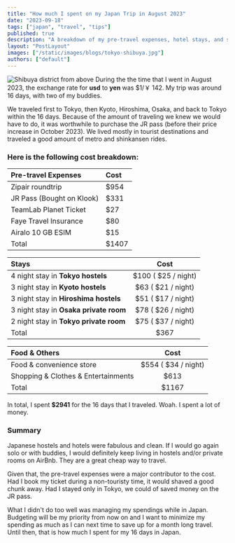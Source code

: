 ```yaml
---
title: "How much I spent on my Japan Trip in August 2023"
date: "2023-09-18"
tags: ["japan", "travel", "tips"]
published: true
description: "A breakdown of my pre-travel expenses, hotel stays, and shopping & food spendings in Japan"
layout: "PostLayout"
images: ["/static/images/blogs/tokyo-shibuya.jpg"]
authors: ["default"]
---
```


![Shibuya district from above](/static/images/blogs/tokyo-shibuya.jpg)
During the the time that I went in August 2023, the exchange rate for **usd** to **yen** was $1/￥ 142. My trip was around 16 days, with two of my buddies.

We traveled first to Tokyo, then Kyoto, Hiroshima, Osaka, and back to Tokyo within the 16 days. Because of the amount of traveling we knew we would have to do, it was worthwhile to purchase the JR pass (before their price increase in October 2023). We lived mostly in tourist destinations and traveled a good amount of metro and shinkansen rides.

### Here is the following cost breakdown:

| Pre-travel Expenses       | Cost   |
| :------------------------ | :----- |
| Zipair roundtrip          | \$954  |
| JR Pass (Bought on Klook) | \$331  |
| TeamLab Planet Ticket     | \$27   |
| Faye Travel Insurance     | \$80   |
| Airalo 10 GB ESIM         | \$15   |
| Total                     | \$1407 |

| Stays                                  |         Cost          |
| :------------------------------------- | :-------------------: |
| 4 night stay in **Tokyo hostels**      | \$100 ( \$25 / night) |
| 3 night stay in **Kyoto hostels**      | \$63 ( \$21 / night)  |
| 3 night stay in **Hiroshima hostels**  | \$51 ( \$17 / night)  |
| 3 night stay in **Osaka private room** | \$78 ( \$26 / night)  |
| 2 night stay in **Tokyo private room** | \$75 ( \$37 / night)  |
| Total                                  |         \$367         |

| Food & Others                       |         Cost          |
| :---------------------------------- | :-------------------: |
| Food & convenience store            | \$554 ( \$34 / night) |
| Shopping & Clothes & Entertainments |         \$613         |
| Total                               |        \$1167         |

In total, I spent **$2941** for the 16 days that I traveled. Woah. I spent a lot of money.

### Summary

Japanese hostels and hotels were fabulous and clean. If I would go again solo or with buddies, I would definitely keep living in hostels and/or private rooms on AirBnb. They are a great cheap way to travel.

Given that, the pre-travel expenses were a major contributor to the cost. Had I book my ticket during a non-touristy time, it would shaved a good chunk away. Had I stayed only in Tokyo, we could of saved money on the JR pass.

What I didn't do too well was managing my spendings while in Japan. Budgeting will be my priority from now on and I want to minimize my spending as much as I can next time to save up for a month long travel. Until then, that is how much I spent for my 16 days in Japan.
